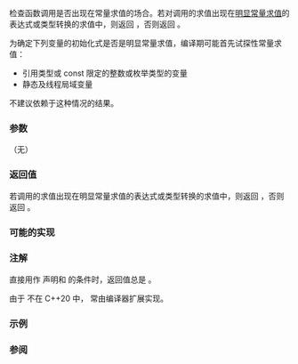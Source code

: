 {{cpp/title|is_constant_evaluated}}
{{cpp/utility/navbar}}
{{ddcl|header=type_traits|since=c++20|
constexpr bool is_constant_evaluated() noexcept;
}}

检查函数调用是否出现在常量求值的场合。若对调用的求值出现在[[cpp/language/constant expression#明显常量求值的表达式|明显常量求值]]的表达式或类型转换的求值中，则返回 {{c|true}}，否则返回 {{c|false}}。

为确定下列变量的初始化式是否是明显常量求值，编译期可能首先试探性常量求值：
* 引用类型或 const 限定的整数或枚举类型的变量
* 静态及线程局域变量

不建议依赖于这种情况的结果。

{{source|1=
int y = 0;
const int a = std::is_constant_evaluated() ? y : 1;
// 试探性常量求值失败，常量求值被舍弃。
// 变量 a 动态初始化为 1

const int b = std::is_constant_evaluated() ? 2 : y;
// 常量求值（std::is_constant_evaluation() == true）成功。
// 变量 b 静态初始化为 2
}}

===参数===
（无）

===返回值===
若调用的求值出现在明显常量求值的表达式或类型转换的求值中，则返回 {{c|true}}，否则返回 {{c|false}}。

===可能的实现===
{{eq fun|1=
// 此实现要求 C++23 if consteval。
constexpr bool is_constant_evaluated() noexcept
{
    if consteval
    {
        return true;
    }
    else &lt;!--Parentheses are syntactically required--&gt;
    {
        return false;
    }
}
}}

===注解===
{{c|std::is_constant_evaluated()}} 直接用作 {{ltt|cpp/language/static_assert}} 声明和 {{lt|cpp/language/if#constexpr_if|constexpr if 语句}}的条件时，返回值总是 {{c|true}}。

由于 {{ltt|cpp/language/if#consteval if|if consteval}} 不在 C++20 中，{{tt|is_constant_evaluated}} 常由编译器扩展实现。

{{feature test macro|__cpp_lib_is_constant_evaluated|std=C++20|value=201811L|{{tt|std::is_constant_evaluated}}}}

===示例===
{{example
|code=
#include &lt;cmath&gt;
#include &lt;iostream&gt;
#include &lt;type_traits&gt;

constexpr double power(double b, int x)
{
    if (std::is_constant_evaluated() &amp;&amp; !(b == 0.0 &amp;&amp; x &lt; 0))
    {
        // 常量求值语境：使用 constexpr 友好的算法。
        if (x == 0)
            return 1.0;
        double r {1.0};
        double p {x &gt; 0 ? b : 1.0 / b};
        for (auto u = unsigned(x &gt; 0 ? x : -x); u != 0; u /= 2)
        {
            if (u &amp; 1)
                r *= p;
            p *= p;
        }
        return r;
    }
    else
    {
        // 令代码生成器生成。
        return std::pow(b, double(x));
    }
}

int main()
{
    // 常量表达式语境
    constexpr double kilo = power(10.0, 3);
    int n = 3;
    // 非常量表达式，因为 n 不能在常量表达式语境中转换成右值
    // 等价于 std::pow(10.0, double(n))
    double mucho = power(10.0, n);

    std::cout &lt;&lt; kilo &lt;&lt; " " &lt;&lt; mucho &lt;&lt; "\n"; // (3)
}
|output=
1000 1000
}}

===参阅===
{{dsc begin}}
{{dsc inc|cpp/language/dsc constexpr}}
{{dsc inc|cpp/language/dsc consteval}}
{{dsc inc|cpp/language/dsc constinit}}
{{dsc end}}

{{langlinks|en|es|ja|ru}}